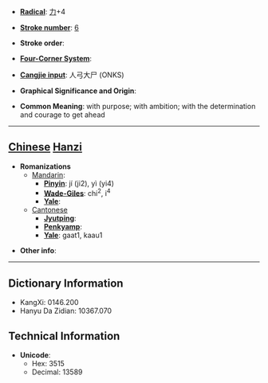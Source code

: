 * '''[[Wiktionary:Chinese radical index| Radical]]''': [[Wiktionary:Chinese radical index 力|力]]+4

* '''[[Wiktionary:Chinese total strokes index|Stroke number]]''': [[Wiktionary:Chinese total strokes index 6|6]]

* '''Stroke order''': 

* '''[[Wiktionary:Chinese four corner index|Four-Corner System]]''': 

* '''[[Wiktionary:Chinese Cangjie index|Cangjie input]]''': 人弓大尸 (ONKS)

* '''Graphical Significance and Origin''': 

* '''Common Meaning''': with purpose; with ambition; with the determination and courage to get ahead

----

== [[Chinese]] [[Hanzi]] ==

* '''Romanizations'''
** [[Mandarin]]:
*** '''[[Pinyin]]''': jí (ji2), yì (yi4)
*** '''[[Wade-Giles]]''': chi<sup>2</sup>, i<sup>4</sup>
*** '''[[Yale]]''': 
**[[Cantonese]]
***'''[[Jyutping]]''':
***'''[[Penkyamp]]''': 
***'''[[Yale]]''': gaat1, kaau1

* '''Other info''': 

----

== Dictionary Information ==

* KangXi: 0146.200
* Hanyu Da Zidian: 10367.070

== Technical Information ==

* '''Unicode''':
** Hex: 3515
** Decimal: 13589
